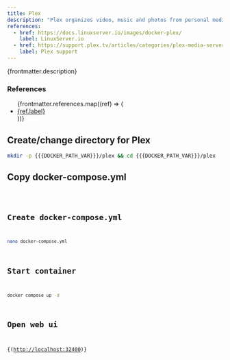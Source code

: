 ```yaml
---
title: Plex
description: "Plex organizes video, music and photos from personal media libraries and streams them to smart TVs, streaming boxes and mobile devices."
references:
  - href: https://docs.linuxserver.io/images/docker-plex/
    label: LinuxServer.io
  - href: https://support.plex.tv/articles/categories/plex-media-server/installation-and-basic-setup/
    label: Plex support
---
```



<p>{frontmatter.description}</p>

### References

<ul>
  {frontmatter.references.map((ref) => (
    <li>
      <a href={ref.href} target="_blank" rel="noopener">
        {ref.label}
      </a>
    </li>
  ))}
</ul>

## Create/change directory for Plex

```sh
mkdir -p {{{DOCKER_PATH_VAR}}}/plex && cd {{{DOCKER_PATH_VAR}}}/plex
```

## Copy docker-compose.yml

<Code lang="yml" title="docker-compose.yml" code={yaml} />

## Create docker-compose.yml

```sh
nano docker-compose.yml
```

## Start container

```sh
docker compose up -d
```

## Open web ui

{(<a href="http://localhost:32400" target="_blank" rel="noopener">http://localhost:32400</a>)}
